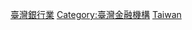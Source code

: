 {{commonscat|Banks in Taiwan}}
{{Portal|台灣}}

[[Category:臺灣銀行業|]]
[[Category:臺灣金融機構|Category:臺灣金融機構]]
[[Category:亞洲各國銀行|Taiwan]]